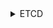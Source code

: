 <details>
<summary>ETCD</summary>

```bash
mkdir -p ${BASE_K8S_PATH}/manifests
cat <<EOF > ${BASE_K8S_PATH}/manifests/etcd.yaml
---
apiVersion: v1
kind: Pod
metadata:
  creationTimestamp: null
  labels:
    component: etcd
    tier: control-plane
  name: etcd
  namespace: kube-system
spec:
  containers:
  - name: etcd
    command:
      - etcd
    args:
      - --name=${FULL_HOST_NAME}
      - --initial-cluster=${ETCD_INITIAL_CLUSTER}
      - --initial-advertise-peer-urls=https://${FULL_HOST_NAME}:${ETCD_PEER_PORT}
      - --advertise-client-urls=https://${FULL_HOST_NAME}:${ETCD_SERVER_PORT}
      - --peer-trusted-ca-file=${BASE_K8S_PATH}/pki/ca/etcd-ca.pem
      - --trusted-ca-file=${BASE_K8S_PATH}/pki/ca/etcd-ca.pem
      - --peer-cert-file=${BASE_K8S_PATH}/pki/etcd/peer.pem
      - --peer-key-file=${BASE_K8S_PATH}/pki/etcd/peer-key.pem
      - --cert-file=${BASE_K8S_PATH}/pki/etcd/server.pem
      - --key-file=${BASE_K8S_PATH}/pki/etcd/server-key.pem
      - --listen-client-urls=https://127.0.0.1:${ETCD_SERVER_PORT},https://${LOCAL_ADDRESS}:${ETCD_SERVER_PORT}
      - --listen-peer-urls=https://${LOCAL_ADDRESS}:${ETCD_PEER_PORT}
      - --listen-metrics-urls=https://127.0.0.1:${ETCD_METRICS_PORT},https://${LOCAL_ADDRESS}:${ETCD_METRICS_PORT}
      - --initial-cluster-token=etcd
      - --initial-cluster-state=new
      - --data-dir=/var/lib/etcd
      - --strict-reconfig-check=true
      - --peer-client-cert-auth=true
      - --peer-auto-tls=true
      - --client-cert-auth=true
      - --snapshot-count=10000
      - --heartbeat-interval=250
      - --election-timeout=1500
      - --quota-backend-bytes=0
      - --max-snapshots=10
      - --max-wals=10
      - --discovery-fallback=proxy
      - --auto-compaction-retention=8
      - --force-new-cluster=false
      - --enable-v2=false
      - --proxy=off
      - --proxy-failure-wait=5000
      - --proxy-refresh-interval=30000
      - --proxy-dial-timeout=1000
      - --proxy-write-timeout=5000
      - --proxy-read-timeout=0
      - --metrics=extensive
      - --logger=zap
    image: k8s.gcr.io/etcd:${ETCD_VERSION}
    imagePullPolicy: IfNotPresent
    livenessProbe:
      failureThreshold: 8
      httpGet:
        host: 127.0.0.1
        path: /health
        port: ${ETCD_METRICS_PORT}
        scheme: HTTP
      initialDelaySeconds: 10
      periodSeconds: 10
      timeoutSeconds: 15
    resources:
      requests:
        cpu: 100m
        memory: 100Mi
    startupProbe:
      failureThreshold: 24
      httpGet:
        host: 127.0.0.1
        path: /health
        port: ${ETCD_METRICS_PORT}
        scheme: HTTP
    volumeMounts:
    - mountPath: /var/lib/etcd
      name: etcd-data
    - mountPath: ${BASE_K8S_PATH}/pki/etcd
      name: etcd-certs
    - mountPath: ${BASE_K8S_PATH}/pki/ca
      name: ca
  hostNetwork: true
  priorityClassName: system-node-critical
  securityContext:
      null
  volumes:
  - hostPath:
      path: ${BASE_K8S_PATH}/pki/etcd
      type: DirectoryOrCreate
    name: etcd-certs
  - hostPath:
      path: ${BASE_K8S_PATH}/pki/ca
      type: DirectoryOrCreate
    name: ca
  - hostPath:
      path: /var/lib/etcd
      type: DirectoryOrCreate
    name: etcd-data
status: {}
EOF
```
</details>
